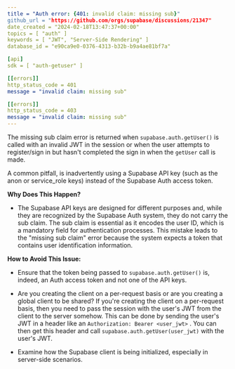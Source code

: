 ```yaml
---
title = "Auth error: {401: invalid claim: missing sub}"
github_url = "https://github.com/orgs/supabase/discussions/21347"
date_created = "2024-02-18T13:47:37+00:00"
topics = [ "auth" ]
keywords = [ "JWT", "Server-Side Rendering" ]
database_id = "e90ca9e0-0376-4313-b32b-b9a4ae81bf7a"

[api]
sdk = [ "auth-getuser" ]

[[errors]]
http_status_code = 401
message = "invalid claim: missing sub"

[[errors]]
http_status_code = 403
message = "invalid claim: missing sub"
---
```


The missing sub claim error is returned when `supabase.auth.getUser()` is called with an invalid JWT in the session or when the user attempts to register/sign in but hasn't completed the sign in when the `getUser` call is made.

A common pitfall, is inadvertently using a Supabase API key (such as the anon or service_role keys) instead of the Supabase Auth access token.

**Why Does This Happen?**

- The Supabase API keys are designed for different purposes and, while they are recognized by the Supabase Auth system, they do not carry the sub claim. The sub claim is essential as it encodes the user ID, which is a mandatory field for authentication processes. This mistake leads to the "missing sub claim" error because the system expects a token that contains user identification information.

**How to Avoid This Issue:**

- Ensure that the token being passed to `supabase.auth.getUser()` is, indeed, an Auth access token and not one of the API keys.

- Are you creating the client on a per-request basis or are you creating a global client to be shared? If you're creating the client on a per-request basis, then you need to pass the session with the user's JWT from the client to the server somehow. This can be done by sending the user's JWT in a header like an `Authorization: Bearer <user_jwt>` . You can then get this header and call `supabase.auth.getUser(user_jwt)` with the user's JWT.

- Examine how the Supabase client is being initialized, especially in server-side scenarios.
